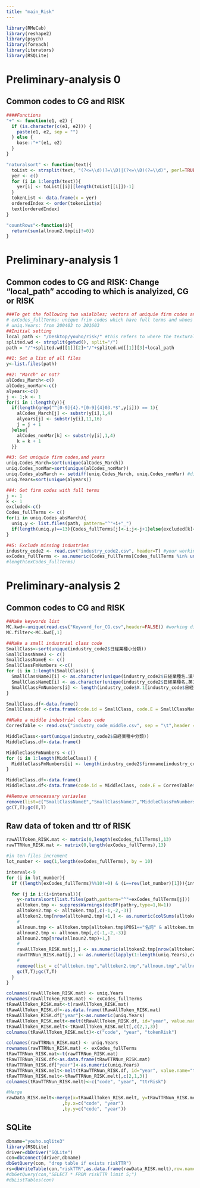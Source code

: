 ```yaml
---
title: "main_Risk"
---
```


```r
library(RMeCab)
library(reshape2)
library(psych)
library(foreach)
library(iterators)
library(RSQLite)
```

# Preliminary-analysis 0
## Common codes to CG and RISK
```r
####Functions
"+" <- function(e1, e2) {
  if (is.character(c(e1, e2))) {
    paste(e1, e2, sep = "")
  } else {
    base::"+"(e1, e2)
  }
}

"naturalsort" <- function(text){
  toList <- strsplit(text, "(?<=\\d)(?=\\D)|(?<=\\D)(?=\\d)", perl=TRUE)
  yer <- c()
  for (i in 1:length(text)){
    yer[i] <- toList[[i]][length(toList[[i]])-1]
  }
  tokenList <- data.frame(x = yer)
  orderedIndex <- order(tokenList$x)
  text[orderedIndex]
}

"countRows"<-function(i){
  return(sum(allnoun2.tmp[i]!=0))
}
```

# Preliminary-analysis 1
## Common codes to CG and RISK: Change "local_path" accoding to which is analyized, CG or RISK
```r
###To get the following two vaialbles; vectors of uniquie firm codes and years.
# exCodes_fullTerms: unique frim codes which have full terms and whoes ficial years start in March
# uniq.Years: from 200403 to 201603
##Initial setting
local_path <- "/Desktop/youho/risk/" #this refers to where the textural data files are on your local disk
splited.wd <- strsplit(getwd(), split="/")
path = "/"+splited.wd[[1]][2]+"/"+splited.wd[[1]][3]+local_path

##1: Set a list of all files
y<-list.files(path)

##2: "March" or not?
alCodes_March<-c()
alCodes_nonMar<-c()
alyears<-c()
j <- 1;k <- 1
for(i in 1:length(y)){
  if(length(grep("^[0-9]{4}.*[0-9]{4}03.*$",y[i])) == 1){
    alCodes_March[j] <- substr(y[i],1,4)
    alyears[j] <- substr(y[i],11,16)
    j = j + 1
  }else{
    alCodes_nonMar[k] <- substr(y[i],1,4)
    k = k + 1
  }}

##3: Get uniquie firm codes,and years
uniq.Codes_March=sort(unique(alCodes_March))
uniq.Codes_nonMar=sort(unique(alCodes_nonMar))
uniq.Codes_absMarch <- setdiff(uniq.Codes_March, uniq.Codes_nonMar) #diffset
uniq.Years=sort(unique(alyears)) 

##4: Get firm codes with full terms
j <- 1
k <- 1
excluded<-c()
Codes_fullTerms <- c()
for(i in uniq.Codes_absMarch){
  uniq.y <- list.files(path, pattern="^"+i+"_")
  if(length(uniq.y)==13){Codes_fullTerms[j]<-i;j<-j+1}else{excluded[k]<-i;k<-k+1}
}

##5: Exclude missing industries
industry_code2 <- read.csv("industry_code2.csv", header=T) #your working directory of R
exCodes_fullTerms <- as.numeric(Codes_fullTerms[Codes_fullTerms %in% unique(industry_code2$株式コード.固有名コード.)])
#length(exCodes_fullTerms)
```

# Preliminary-analysis 2
## Common codes to CG and RISK
```r
##Make keywords list
MC.kwd<-unique(read.csv("Keyword_for_CG.csv",header=FALSE)) #working directory of R
MC.filter<-MC.kwd[,1]

##Make a small industrial class code
SmallClass<-sort(unique(industry_code2$日経業種小分類))
SmallClassNameJ <- c()
SmallClassNameE <- c()
SmallClassFmNumbers <-c()
for (i in 1:length(SmallClass)) {
  SmallClassNameJ[i] <- as.character(unique(industry_code2$日経業種名.漢字.[industry_code2$日経業種小分類==SmallClass[i]]))
  SmallClassNameE[i] <- as.character(unique(industry_code2$日経業種名.英文.[industry_code2$日経業種小分類==SmallClass[i]]))
  SmallClassFmNumbers[i] <- length(industry_code$X.1[industry_code$日経業種小分類==SmallClass[i]])
}

SmallClass.df<-data.frame()
SmallClass.df <-data.frame(code.id = SmallClass, code.E = SmallClassNameE, code.J = SmallClassNameJ, numbers = SmallClassFmNumbers)

##Make a middle industrial class code
CorresTable <- read.csv("industry_code_middle.csv", sep = "\t",header = T)

MiddleClass<-sort(unique(industry_code2$日経業種中分類))
MiddleClass.df<-data.frame()

MiddleClassFmNumbers <-c()
for (i in 1:length(MiddleClass)) {
  MiddleClassFmNumbers[i] <- length(industry_code2$firmname[industry_code2$日経業種中分類==MiddleClass[i]])
}

MiddleClass.df<-data.frame()
MiddleClass.df<-data.frame(code.id = MiddleClass, code.E = CorresTable$英語名, code.J = CorresTable$業種名, numbers = MiddleClassFmNumbers)

##Remove unnecessary variavles
remove(list=c("SmallClassNameE","SmallClassNameJ","MiddleClassFmNumbers","SmallClassFmNumbers"))
gc(T,T);gc(T,T)
```

## Raw data of token and ttr of RISK
```r
rawAllToken_RISK.mat <- matrix(0,length(exCodes_fullTerms),13)
rawTTRNun_RISK.mat <- matrix(0,length(exCodes_fullTerms),13)

#in ten-files increment
lot_number <- seq(1,length(exCodes_fullTerms), by = 10)

interval<-9
for (i in lot_number){
  if ((length(exCodes_fullTerms)%%10!=0) & (i==rev(lot_number)[1])){interval<-length(exCodes_fullTerms)%%10-1}

  for (j in i:(i+interval)){
    y<-naturalsort(list.files(path,pattern="^"+exCodes_fullTerms[j]))
    alltoken.tmp <- suppressWarnings(docDF(path+y,type=1,N=1))
    alltoken2.tmp <- alltoken.tmp[,c(-1,-2,-3)]
    alltoken2.tmp[nrow(alltoken2.tmp)+1,] <- as.numeric(colSums(alltoken2.tmp))
    #
    allnoun.tmp <- alltoken.tmp[alltoken.tmp$POS1=="名詞" & alltoken.tmp$POS2 == "一般",]
    allnoun2.tmp <- allnoun.tmp[,c(-1,-2,-3)]
    allnoun2.tmp[nrow(allnoun2.tmp)+1,]
    #
    rawAllToken_RISK.mat[j,] <- as.numeric(alltoken2.tmp[nrow(alltoken2.tmp),])
    rawTTRNun_RISK.mat[j,] <- as.numeric(lapply(1:length(uniq.Years),countRows))/as.numeric(alltoken2.tmp[nrow(alltoken2.tmp),])
    #
    remove(list = c("alltoken.tmp","alltoken2.tmp","allnoun.tmp","allnoun2.tmp"))
    gc(T,T);gc(T,T)
  }
}

colnames(rawAllToken_RISK.mat) <- uniq.Years
rownames(rawAllToken_RISK.mat) <- exCodes_fullTerms
tRawAllToken_RISK.mat<-t(rawAllToken_RISK.mat)
tRawAllToken_RISK.df<-as.data.frame(tRawAllToken_RISK.mat)
tRawAllToken_RISK.df["year"]<-as.numeric(uniq.Years)
tRawAllToken_RISK.melt<-melt(tRawAllToken_RISK.df, id="year", value.name="tokenRisk",na.rm=TRUE)
tRawAllToken_RISK.melt<-tRawAllToken_RISK.melt[,c(2,1,3)]
colnames(tRawAllToken_RISK.melt)<-c("code", "year", "tokenRisk")

colnames(rawTTRNun_RISK.mat) <- uniq.Years
rownames(rawTTRNun_RISK.mat) <- exCodes_fullTerms
tRawTTRNun_RISK.mat<-t(rawTTRNun_RISK.mat)
tRawTTRNun_RISK.df<-as.data.frame(tRawTTRNun_RISK.mat)
tRawTTRNun_RISK.df["year"]<-as.numeric(uniq.Years)
tRawTTRNun_RISK.melt<-melt(tRawTTRNun_RISK.df, id="year", value.name="tokenRisk",na.rm=TRUE)
tRawTTRNun_RISK.melt<-tRawTTRNun_RISK.melt[,c(2,1,3)]
colnames(tRawTTRNun_RISK.melt)<-c("code", "year", "ttrRisk")

#Merge
rawData_RISK.melt<-merge(x=tRawAllToken_RISK.melt, y=tRawTTRNun_RISK.melt
                     ,by.x=c("code", "year")
                     ,by.y=c("code", "year"))
```

## SQLite
```r
dbname="youho.sqlite3"
library(RSQLite)
driver=dbDriver("SQLite")
con=dbConnect(driver,dbname)
dbGetQuery(con, "drop table if exists riskTTR")
rs=dbWriteTable(con,"riskTTR",as.data.frame(rawData_RISK.melt),row.names=T)
#dbGetQuery(con,"SELECT * FROM riskTTR limit 5;")
#dbListTables(con)

```


